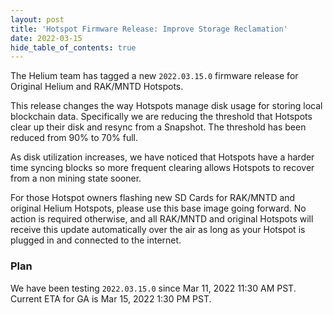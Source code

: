 ```yaml
---
layout: post
title: 'Hotspot Firmware Release: Improve Storage Reclamation'
date: 2022-03-15
hide_table_of_contents: true
---
```


The Helium team has tagged a new `2022.03.15.0` firmware release for Original Helium and RAK/MNTD
Hotspots.

<!--truncate-->

This release changes the way Hotspots manage disk usage for storing local blockchain data.
Specifically we are reducing the threshold that Hotspots clear up their disk and resync from a
Snapshot. The threshold has been reduced from 90% to 70% full.

As disk utilization increases, we have noticed that Hotspots have a harder time syncing blocks so
more frequent clearing allows Hotspots to recover from a non mining state sooner.

For those Hotspot owners flashing new SD Cards for RAK/MNTD and original Helium Hotspots, please use
this base image going forward. No action is required otherwise, and all RAK/MNTD and original
Hotspots will receive this update automatically over the air as long as your Hotspot is plugged in
and connected to the internet.

### Plan

We have been testing `2022.03.15.0` since Mar 11, 2022 11:30 AM PST. Current ETA for GA is Mar 15,
2022 1:30 PM PST.
